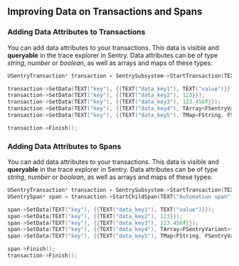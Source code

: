 ## Improving Data on Transactions and Spans

### Adding Data Attributes to Transactions

You can add data attributes to your transactions. This data is visible and __queryable__ in the trace explorer in Sentry. Data attributes can be of type _string_, _number_ or _boolean_, as well as arrays and maps of these types:

```cpp
USentryTransaction* transaction = SentrySubsystem->StartTransaction(TEXT("Automation transaction"), TEXT("Automation operation"));

transaction->SetData(TEXT("key"), {{TEXT("data_key1"), TEXT("value")}});
transaction->SetData(TEXT("key"), {{TEXT("data_key2"), 123}});
transaction->SetData(TEXT("key"), {{TEXT("data_key3"), 123.456f}});
transaction->SetData(TEXT("key"), {{TEXT("data_key4"), TArray<FSentryVariant>{{123, 456}}}});
transaction->SetData(TEXT("key"), {{TEXT("data_key5"), TMap<FString, FSentryVariant>{{TEXT("inner_key1"), 123}}}});

transaction->Finish();
```

### Adding Data Attributes to Spans

You can add data attributes to your transactions. This data is visible and __queryable__ in the trace explorer in Sentry. Data attributes can be of type _string_, _number_ or _boolean_, as well as arrays and maps of these types:

```cpp
USentryTransaction* transaction = SentrySubsystem->StartTransaction(TEXT("Automation transaction"), TEXT("Automation operation"));
USentrySpan* span = transaction->StartChildSpan(TEXT("Automation span"), TEXT("Description text"));

span->SetData(TEXT("key"), {{TEXT("data_key1"), TEXT("value")}});
span->SetData(TEXT("key"), {{TEXT("data_key2"), 123}});
span->SetData(TEXT("key"), {{TEXT("data_key3"), 123.456f}});
span->SetData(TEXT("key"), {{TEXT("data_key4"), TArray<FSentryVariant>{{123, 456}}}});
span->SetData(TEXT("key"), {{TEXT("data_key5"), TMap<FString, FSentryVariant>{{TEXT("inner_key1"), 123}}}});

span->Finish();
transaction->Finish();
```
